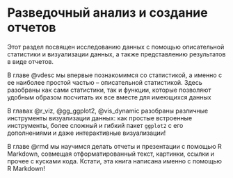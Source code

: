# Разведочный анализ и создание отчетов {#whole_eda}

Этот раздел посвящен исследованию данных с помощью описательной статистики и визуализации данных, а также представлению результатов в виде отчетов.

В главе @vdesc мы впервые познакомимся со статистикой, а именно с ее наиболее простой частью -- описательной статистикой. Здесь разобраны как сами статистики, так и функции, которые позволяют удобным образом посчитать их все вместе для имеющихся данных

В главах @r_viz, @gg_ggplot2, @vis_dynamic разобраны различные инструменты визуализации данных: как простые встроенные инструменты, более сложный и гибкий пакет `ggplot2` с его дополнениями и даже интерактивные визуализации!

В главе @rmd мы научимся делать отчеты и презентации с помощью R Markdown, совмещая отформатированный текст, картинки, ссылки и прочее с кусками кода. Кстати, эта книга написана именно с помощью R Markdown!
